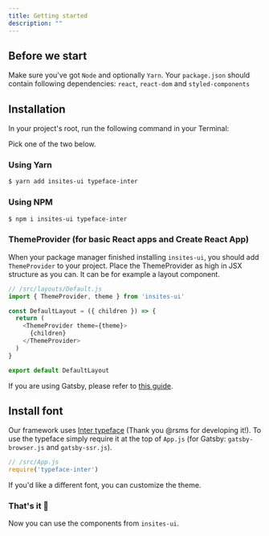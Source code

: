 ```yaml
---
title: Getting started
description: ""
---
```


## Before we start

Make sure you've got `Node` and optionally `Yarn`. Your `package.json` should contain following dependencies:
`react`, `react-dom` and `styled-components` 

## Installation

In your project's root, run the following command in your Terminal:

Pick one of the two below.

### Using Yarn

```sh
$ yarn add insites-ui typeface-inter
```

### Using NPM

```sh
$ npm i insites-ui typeface-inter
```

### ThemeProvider (for basic React apps and Create React App)

When your package manager finished installing `insites-ui`, you should add `ThemeProvider` to your project.
Place the ThemeProvider as high in JSX structure as you can. It can be for example a layout component.

```js
// /src/layouts/Default.js
import { ThemeProvider, theme } from 'insites-ui'

const DefaultLayout = ({ children }) => {
  return (
    <ThemeProvider theme={theme}>
      {children}
    </ThemeProvider>
  )
}

export default DefaultLayout
```

If you are using Gatsby, please refer to [this guide](/framework-specific/gatsby).

## Install font

Our framework uses [Inter typeface](https://rsms.me/inter/) (Thank you @rsms for developing it!). To use the typeface simply require
it at the top of `App.js` (for Gatsby: `gatsby-browser.js` and `gatsby-ssr.js`).

```js
// /src/App.js
require('typeface-inter')
```

If you'd like a different font, you can customize the theme.

### That's it 🎉

Now you can use the components from `insites-ui`.
